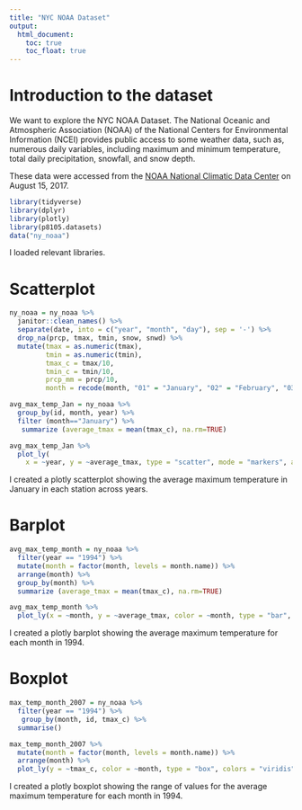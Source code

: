 ```yaml
---
title: "NYC NOAA Dataset"
output: 
  html_document:
    toc: true
    toc_float: true
---
```


# Introduction to the dataset

We want to explore the NYC NOAA Dataset. The National Oceanic and Atmospheric Association (NOAA) of the National Centers for Environmental Information (NCEI) provides public access to some weather data, such as, numerous daily variables, including maximum and minimum temperature, total daily precipitation, snowfall, and snow depth. 

These data were accessed from the [NOAA National Climatic Data Center](http://doi.org/10.7289/V5D21VHZ) on August 15, 2017. 

```r
library(tidyverse)
library(dplyr)
library(plotly)
library(p8105.datasets)
data("ny_noaa")

```
I loaded relevant libraries.

# Scatterplot 

```r

ny_noaa = ny_noaa %>% 
  janitor::clean_names() %>%
  separate(date, into = c("year", "month", "day"), sep = '-') %>%
  drop_na(prcp, tmax, tmin, snow, snwd) %>% 
  mutate(tmax = as.numeric(tmax),
         tmin = as.numeric(tmin),
         tmax_c = tmax/10,
         tmin_c = tmin/10,
         prcp_mm = prcp/10,
         month = recode(month, "01" = "January", "02" = "February", "03" = "March", "04" = "April", "05" = "May", "06" = "June", "07" = "July", "08" = "August", "09" = "September", "10" = "October", "11" = "November", "12" = "December")) 

avg_max_temp_Jan = ny_noaa %>%  
  group_by(id, month, year) %>% 
  filter (month=="January") %>% 
   summarize (average_tmax = mean(tmax_c), na.rm=TRUE) 

avg_max_temp_Jan %>%
  plot_ly(
    x = ~year, y = ~average_tmax, type = "scatter", mode = "markers", alpha = 0.5)

```
I created a plotly scatterplot showing the average maximum temperature in January in each station across years. 

# Barplot
```r
avg_max_temp_month = ny_noaa %>%  
  filter(year == "1994") %>% 
  mutate(month = factor(month, levels = month.name)) %>%
  arrange(month) %>% 
  group_by(month) %>% 
  summarize (average_tmax = mean(tmax_c), na.rm=TRUE) 

avg_max_temp_month %>%  
  plot_ly(x = ~month, y = ~average_tmax, color = ~month, type = "bar", colors = "viridis")

```
I created a plotly barplot showing the average maximum temperature for each month in 1994. 

# Boxplot 
```r
max_temp_month_2007 = ny_noaa %>% 
  filter(year == "1994") %>% 
   group_by(month, id, tmax_c) %>% 
  summarise()

max_temp_month_2007 %>%  
  mutate(month = factor(month, levels = month.name)) %>%
  arrange(month) %>% 
  plot_ly(y = ~tmax_c, color = ~month, type = "box", colors = "viridis")
```
I created a plotly boxplot showing the range of values for the average maximum temperature for each month in 1994. 

